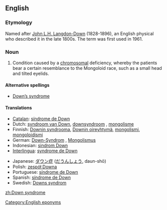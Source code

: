 ==English==
===Etymology===
Named after [[w:John Langdon-Down|John L.H. Langdon-Down]] (1828-1896), an English physical who described it in the late 1800s. The term was first used in 1961.

===Noun===
{{en-noun|sg=[[Down]] [[syndrome]]|-}}

# {{context|teratology|disease}} Condition caused by a [[chromosomal]] deficiency, whereby the patients bear a certain resemblance to the Mongoloid race, such as a small head and tilted eyelids.

====Alternative spellings====
*[[Down's syndrome|Down’s syndrome]]

====Translations====
{{trans-top|condition caused by chromosomal deficiency}}
*[[Catalan]]: [[síndrome de Down]] {{f}}
*Dutch: [[syndroom van Down]], [[downsyndroom]] {{n}}, [[mongolisme]] {{n}}
*Finnish: [[Downin syndrooma]], [[Downin oireyhtymä]], [[mongolismi]], [[mongoloidismi]]
*German: [[Down-Syndrom]] {{n}}, [[Mongolismus]] {{m}}
*Indonesian: [[sindrom Down]]
*[[Interlingua]]: [[syndrome de Down]]
{{trans-mid}}
*Japanese: [[ダウン症]] ([[だうんしょう]], daun-shō)
*Polish: [[zespół Downa]]
*Portuguese: [[síndrome de Down]] {{f}}
*Spanish: [[síndrome de Down]] {{m}}
*Swedish: [[Downs syndrom]]
{{trans-bottom}}

[[Category:English eponyms]]

[[zh:Down syndrome]]